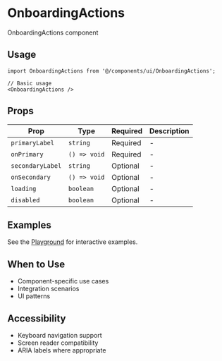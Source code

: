 # OnboardingActions

OnboardingActions component

## Usage

```tsx
import OnboardingActions from '@/components/ui/OnboardingActions';

// Basic usage
<OnboardingActions />
```

## Props

| Prop | Type | Required | Description |
|------|------|----------|-------------|
| `primaryLabel` | `string` | Required | - |
| `onPrimary` | `() => void` | Required | - |
| `secondaryLabel` | `string` | Optional | - |
| `onSecondary` | `() => void` | Optional | - |
| `loading` | `boolean` | Optional | - |
| `disabled` | `boolean` | Optional | - |

## Examples

See the [Playground](/play) for interactive examples.

## When to Use

- Component-specific use cases
- Integration scenarios
- UI patterns

## Accessibility

- Keyboard navigation support
- Screen reader compatibility
- ARIA labels where appropriate
